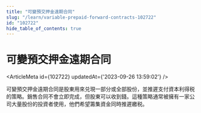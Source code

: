 ```yaml
---
title: "可變預交押金遠期合同"
slug: "/learn/variable-prepaid-forward-contracts-102722"
id: "102722"
hide_table_of_contents: true
---
```



# 可變預交押金遠期合同

<ArticleMeta id={102722} updatedAt={'2023-09-26 13:59:02'} />
<div className='border-solid border-b border-t-0 my-4 border-[var(--ifm-color-gray-300)]' />

可變預交押金遠期合同是股東用來兑現一部分或全部股份，並推遲支付資本利得税的策略。銷售合同不會立即完成，但股東可以收到錢。這種策略通常被擁有一家公司大量股份的投資者使用，他們希望籌集資金同時推遲繳税。
